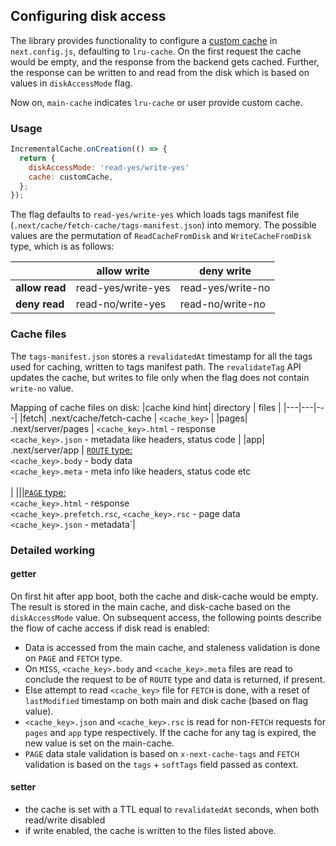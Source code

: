 
## Configuring disk access

 The library provides functionality to configure a [custom cache](/configuration/cache) in `next.config.js`, defaulting to `lru-cache`. On the first request the cache would be empty, and the response from the backend gets cached. Further, the response can be written to and read from the disk which is based on values in `diskAccessMode` flag.

<Callout type="info">Now on, `main-cache` indicates `lru-cache` or user provide custom cache.</Callout>

### Usage

```js copy
IncrementalCache.onCreation(() => {
  return {
    diskAccessMode: 'read-yes/write-yes'
    cache: customCache,
  };
});
```

The flag defaults to `read-yes/write-yes` which loads tags manifest file (`.next/cache/fetch-cache/tags-manifest.json`) into memory. The possible values are the permutation of `ReadCacheFromDisk` and `WriteCacheFromDisk` type, which is as follows:

|   | allow write | deny write |
|---|---|---|
| __allow read__ | read-yes/write-yes | read-yes/write-no |
| __deny read__ | read-no/write-yes | read-no/write-no |

### Cache files

The `tags-manifest.json` stores a `revalidatedAt` timestamp for all the tags used for caching, written to tags manifest path. The `revalidateTag` API updates the cache, but writes to file only when the flag does not contain `write-no` value.

Mapping of cache files on disk:
|cache kind hint| directory | files |
|---|---|---|
|fetch| .next/cache/fetch-cache | `<cache_key>` |
|pages| .next/server/pages | `<cache_key>.html` - response<br /> `<cache_key>.json` - metadata like headers, status code |
|app| .next/server/app | <ins>`ROUTE` type:</ins><br />`<cache_key>.body` - body data<br />`<cache_key>.meta` - meta info like headers, status code etc<br /><br />|
|||<ins>`PAGE` type:</ins><br />`<cache_key>.html` - response<br />  `<cache_key>.prefetch.rsc`, `<cache_key>.rsc` - page data<br />`<cache_key>.json` - metadata`|

### Detailed working

#### getter

On first hit after app boot, both the cache and disk-cache would be empty. The result is stored in the main cache, and disk-cache based on the `diskAccessMode` value. On subsequent access, the following points describe the flow of cache access if disk read is enabled:
- Data is accessed from the main cache, and staleness validation is done on `PAGE` and `FETCH` type.
- On `MISS`, `<cache_key>.body` and `<cache_key>.meta` files are read to conclude the request to be of `ROUTE` type and data is returned, if present.
- Else attempt to read `<cache_key>` file for `FETCH` is done, with a reset of `lastModified` timestamp on both main and disk cache (based on flag value).
- `<cache_key>.json` and `<cache_key>.rsc` is read for non-`FETCH` requests for `pages` and `app` type respectively. If the cache for any tag is expired, the new value is set on the main-cache.
- `PAGE` data stale validation is based on `x-next-cache-tags` and `FETCH` validation is based on the `tags` + `softTags` field passed as context.

#### setter

- the cache is set with a TTL equal to `revalidatedAt` seconds, when both read/write disabled
- if write enabled, the cache is written to the files listed above.
